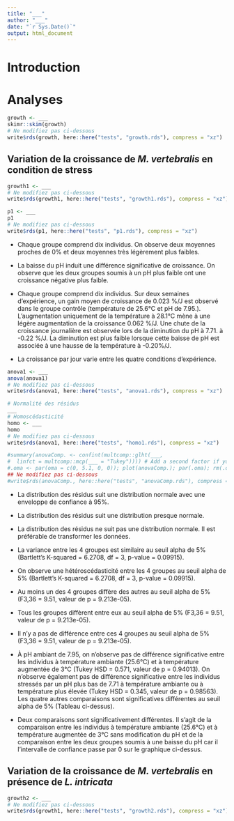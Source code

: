 ```yaml
---
title: "___"
author: "___"
date: "`r Sys.Date()`"
output: html_document
---
```


# Introduction

<!--% Proposez une introduction en 3 à 5 phrases sur *Marginopora vertebralis* Quoy & Gaimard, 1830 et sur *Laurencia intricata* J.V.Lamouroux, 1813.-->

# Analyses

<!--% Importez le tableau growth.csv-->

```r
growth <- ___
skimr::skim(growth)
# Ne modifiez pas ci-dessous
write$rds(growth, here::here("tests", "growth.rds"), compress = "xz")
```

## Variation de la croissance de *M. vertebralis* en condition de stress

<!--% Sélectionnez uniquement les observations réalisées sur *M. vertebralis* seul. -->

```r
growth1 <- ___
# Ne modifiez pas ci-dessous
write$rds(growth1, here::here("tests", "growth1.rds"), compress = "xz")
```

<!--% Réalisez un nuage de points pertinent qui comprend la moyenne et l'erreur standard afin d'illustrer la situation. -->

```r
p1 <- ___
p1
# Ne modifiez pas ci-dessous
write$rds(p1, here::here("tests", "p1.rds"), compress = "xz")
```

<!--% Décrivez le graphique réalisé en 2 à 3 phrases. Comparez votre graphique par rapport à celui proposé par les auteurs de la publication en 2 à 3 phrases. -->

-   Chaque groupe comprend dix individus. On observe deux moyennes proches de 0% et deux moyennes très légèrement plus faibles.

-   La baisse du pH induit une différence significative de croissance. On observe que les deux groupes soumis à un pH plus faible ont une croissance négative plus faible.

-   Chaque groupe comprend dix individus. Sur deux semaines d'expérience, un gain moyen de croissance de 0.023 %/J est observé dans le groupe contrôle (température de 25.6°C et pH de 7.95.). L'augmentation uniquement de la température à 28.1°C mène à une légère augmentation de la croissance 0.062 %/J. Une chute de la croissance journalière est observée lors de la diminution du pH à 7.71. à -0.22 %/J. La diminution est plus faible lorsque cette baisse de pH est associée à une hausse de la température à -0.20%/J.

-   La croissance par jour varie entre les quatre conditions d'expérience.

<!--% Réalisez l'ANOVA à un facteur en utilisant la variable `group`-->

```r
anova1 <- ___
anova(anova1)  
# Ne modifiez pas ci-dessous
write$rds(anova1, here::here("tests", "anova1.rds"), compress = "xz")
```

<!--% Réalisez la vérification des conditions d'application du test. -->

```r
# Normalité des résidus
___
# Homoscédasticité
homo <- ___
homo
# Ne modifiez pas ci-dessous
write$rds(anova1, here::here("tests", "homo1.rds"), compress = "xz")
```

<!--% Réalisez le test de comparaison multiple, si cela est justifié. Pour ce faire, retirez un dièse à chaque ligne du chunk ci-dessous devant le code et complétez les zones manquantes. -->

```r
#summary(anovaComp. <- confint(multcomp::glht(___,
#  linfct = multcomp::mcp(___ = "Tukey")))) # Add a second factor if you want
#.oma <- par(oma = c(0, 5.1, 0, 0)); plot(anovaComp.); par(.oma); rm(.oma)
## Ne modifiez pas ci-dessous
#write$rds(anovaComp., here::here("tests", "anovaComp.rds"), compress = "xz")
```

<!--% Sélectionnez parmi les phrases ci-dessous afin de proposer une description complète de l'ANOVA.-->

-   La distribution des résidus suit une distribution normale avec une enveloppe de confiance à 95%.

-   La distribution des résidus suit une distribution presque normale.

-   La distribution des résidus ne suit pas une distribution normale. Il est préférable de transformer les données.

-   La variance entre les 4 groupes est similaire au seuil alpha de 5% (Bartlett's K-squared = 6.2708, df = 3, p-value = 0.09915).

-   On observe une hétéroscédasticité entre les 4 groupes au seuil alpha de 5% (Bartlett's K-squared = 6.2708, df = 3, p-value = 0.09915).

-   Au moins un des 4 groupes diffère des autres au seuil alpha de 5% (F3,36 = 9.51, valeur de p = 9.213e-05).

-   Tous les groupes diffèrent entre eux au seuil alpha de 5% (F3,36 = 9.51, valeur de p = 9.213e-05).

-   Il n'y a pas de différence entre ces 4 groupes au seuil alpha de 5% (F3,36 = 9.51, valeur de p = 9.213e-05).

-   À pH ambiant de 7.95, on n'observe pas de différence significative entre les individus à température ambiante (25.6°C) et à température augmentée de 3°C (Tukey HSD = 0.571, valeur de p = 0.94013). On n'observe également pas de différence significative entre les individus stressés par un pH plus bas de 7.71 à température ambiante ou à température plus élevée (Tukey HSD = 0.345, valeur de p = 0.98563). Les quatre autres comparaisons sont significatives différentes au seuil alpha de 5% (Tableau ci-dessus).

-   Deux comparaisons sont significativement différentes. Il s'agit de la comparaison entre les individus à température ambiante (25.6°C) et à température augmentée de 3°C sans modification du pH et de la comparaison entre les deux groupes soumis à une baisse du pH car il l'intervalle de confiance passe par 0 sur le graphique ci-dessus.

## Variation de la croissance de *M. vertebralis* en présence de *L. intricata*

<!--% Sélectionnez uniquement les observations réalisées sur *M. vertebralis* associé à *L. intricata*. -->

```r
growth2 <- ___
# Ne modifiez pas ci-dessous
write$rds(growth1, here::here("tests", "growth2.rds"), compress = "xz")
```

<!--% Réalisez un tableau pertinent qui comprend la moyenne et l'écart-type afin d'illustrer la situation. -->

```r

```
